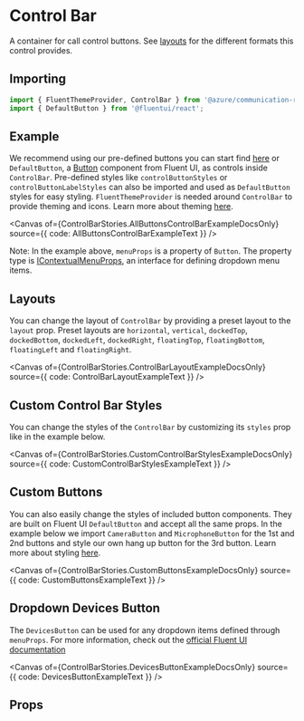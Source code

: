
<Meta of={ControlBarStories} />

# Control Bar

A container for call control buttons. See [layouts](#layouts) for the different formats this control provides.

## Importing

```ts
import { FluentThemeProvider, ControlBar } from '@azure/communication-react';
import { DefaultButton } from '@fluentui/react';
```

## Example

We recommend using our pre-defined buttons you can start find
[here](./?path=/docs/ui-components-controlbar-buttons) or `DefaultButton`, a
[Button](https://developer.microsoft.com/fluentui#/controls/web/button) component from Fluent UI, as controls
inside `ControlBar`. Pre-defined styles like `controlButtonStyles` or `controlButtonLabelStyles` can also be
imported and used as `DefaultButton` styles for easy styling. `FluentThemeProvider` is needed around
`ControlBar` to provide theming and icons. Learn more about theming [here](./?path=/docs/theming--page).

<Canvas of={ControlBarStories.AllButtonsControlBarExampleDocsOnly} source={{ code: AllButtonsControlBarExampleText }} />

Note: In the example above, `menuProps` is a property of `Button`. The property type is
[IContextualMenuProps](https://developer.microsoft.com/fluentui#/controls/web/contextualmenu#IContextualMenuProps),
an interface for defining dropdown menu items.

## Layouts

You can change the layout of `ControlBar` by providing a preset layout to the `layout` prop. Preset layouts are
`horizontal`, `vertical`, `dockedTop`, `dockedBottom`, `dockedLeft`, `dockedRight`, `floatingTop`,
`floatingBottom`, `floatingLeft` and `floatingRight`.

<Canvas of={ControlBarStories.ControlBarLayoutExampleDocsOnly} source={{ code: ControlBarLayoutExampleText }} />

## Custom Control Bar Styles

You can change the styles of the `ControlBar` by customizing its `styles` prop like in the example below.

<Canvas
  of={ControlBarStories.CustomControlBarStylesExampleDocsOnly}
  source={{ code: CustomControlBarStylesExampleText }}
/>

## Custom Buttons

You can also easily change the styles of included button components. They are built on Fluent UI `DefaultButton`
and accept all the same props. In the example below we import `CameraButton` and `MicrophoneButton` for the 1st
and 2nd buttons and style our own hang up button for the 3rd button. Learn more about styling
[here](./?path=/docs/styling--page).

<Canvas of={ControlBarStories.CustomButtonsExampleDocsOnly} source={{ code: CustomButtonsExampleText }} />

## Dropdown Devices Button

The `DevicesButton` can be used for any dropdown items defined through `menuProps`. For more information, check
out the [official Fluent UI documentation](https://developer.microsoft.com/fluentui#/controls/web/button)

<Canvas of={ControlBarStories.DevicesButtonExampleDocsOnly} source={{ code: DevicesButtonExampleText }} />

## Props
